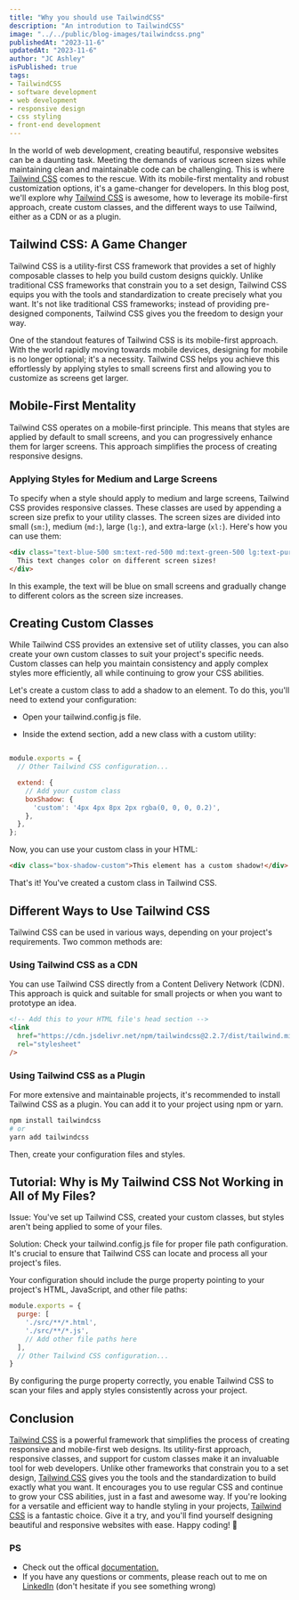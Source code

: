 ```yaml
---
title: "Why you should use TailwindCSS"
description: "An introdution to TailwindCSS"
image: "../../public/blog-images/tailwindcss.png"
publishedAt: "2023-11-6"
updatedAt: "2023-11-6"
author: "JC Ashley"
isPublished: true
tags: 
- TailwindCSS
- software development
- web development
- responsive design
- css styling
- front-end development
---
```


In the world of web development, creating beautiful, responsive websites can be a daunting task. Meeting the demands of various screen sizes while maintaining clean and maintainable code can be challenging. This is where [Tailwind CSS](https://tailwindcss.com/) comes to the rescue. With its mobile-first mentality and robust customization options, it's a game-changer for developers. In this blog post, we'll explore why [Tailwind CSS](https://tailwindcss.com/) is awesome, how to leverage its mobile-first approach, create custom classes, and the different ways to use Tailwind, either as a CDN or as a plugin.

## Tailwind CSS: A Game Changer

Tailwind CSS is a utility-first CSS framework that provides a set of highly composable classes to help you build custom designs quickly. Unlike traditional CSS frameworks that constrain you to a set design, Tailwind CSS equips you with the tools and standardization to create precisely what you want. It's not like traditional CSS frameworks; instead of providing pre-designed components, Tailwind CSS gives you the freedom to design your way.

One of the standout features of Tailwind CSS is its mobile-first approach. With the world rapidly moving towards mobile devices, designing for mobile is no longer optional; it's a necessity. Tailwind CSS helps you achieve this effortlessly by applying styles to small screens first and allowing you to customize as screens get larger.

## Mobile-First Mentality

Tailwind CSS operates on a mobile-first principle. This means that styles are applied by default to small screens, and you can progressively enhance them for larger screens. This approach simplifies the process of creating responsive designs.

### Applying Styles for Medium and Large Screens

To specify when a style should apply to medium and large screens, Tailwind CSS provides responsive classes. These classes are used by appending a screen size prefix to your utility classes. The screen sizes are divided into small (`sm:`), medium (`md:`), large (`lg:`), and extra-large (`xl:`). Here's how you can use them:

```html
<div class="text-blue-500 sm:text-red-500 md:text-green-500 lg:text-purple-500 xl:text-indigo-500">
  This text changes color on different screen sizes!
</div>
```

In this example, the text will be blue on small screens and gradually change to different colors as the screen size increases.

## Creating Custom Classes
While Tailwind CSS provides an extensive set of utility classes, you can also create your own custom classes to suit your project's specific needs. Custom classes can help you maintain consistency and apply complex styles more efficiently, all while continuing to grow your CSS abilities.

Let's create a custom class to add a shadow to an element. To do this, you'll need to extend your configuration:

- Open your tailwind.config.js file.

- Inside the extend section, add a new class with a custom utility:

```js

module.exports = {
  // Other Tailwind CSS configuration...

  extend: {
    // Add your custom class
    boxShadow: {
      'custom': '4px 4px 8px 2px rgba(0, 0, 0, 0.2)',
    },
  },
};
```

Now, you can use your custom class in your HTML:

```html
<div class="box-shadow-custom">This element has a custom shadow!</div>
```

That's it! You've created a custom class in Tailwind CSS.

## Different Ways to Use Tailwind CSS
Tailwind CSS can be used in various ways, depending on your project's requirements. Two common methods are:

### Using Tailwind CSS as a CDN
You can use Tailwind CSS directly from a Content Delivery Network (CDN). This approach is quick and suitable for small projects or when you want to prototype an idea.

```html
<!-- Add this to your HTML file's head section -->
<link
  href="https://cdn.jsdelivr.net/npm/tailwindcss@2.2.7/dist/tailwind.min.css"
  rel="stylesheet"
/>
```

### Using Tailwind CSS as a Plugin
For more extensive and maintainable projects, it's recommended to install Tailwind CSS as a plugin. You can add it to your project using npm or yarn.

```bash
npm install tailwindcss
# or
yarn add tailwindcss
```

Then, create your configuration files and styles.

## Tutorial: Why is My Tailwind CSS Not Working in All of My Files?
Issue: You've set up Tailwind CSS, created your custom classes, but styles aren't being applied to some of your files.

Solution: Check your tailwind.config.js file for proper file path configuration. It's crucial to ensure that Tailwind CSS can locate and process all your project's files.

Your configuration should include the purge property pointing to your project's HTML, JavaScript, and other file paths:

```js
module.exports = {
  purge: [
    './src/**/*.html',
    './src/**/*.js',
    // Add other file paths here
  ],
  // Other Tailwind CSS configuration...
}
```
By configuring the purge property correctly, you enable Tailwind CSS to scan your files and apply styles consistently across your project.

## Conclusion
[Tailwind CSS](https://tailwindcss.com/) is a powerful framework that simplifies the process of creating responsive and mobile-first web designs. Its utility-first approach, responsive classes, and support for custom classes make it an invaluable tool for web developers. Unlike other frameworks that constrain you to a set design, [Tailwind CSS](https://tailwindcss.com/) gives you the tools and the standardization to build exactly what you want. It encourages you to use regular CSS and continue to grow your CSS abilities, just in a fast and awesome way. If you're looking for a versatile and efficient way to handle styling in your projects, [Tailwind CSS](https://tailwindcss.com/) is a fantastic choice. Give it a try, and you'll find yourself designing beautiful and responsive websites with ease. Happy coding! 🚀


### PS 
- Check out the offical [documentation.](https://tailwindcss.com/)
- If you have any questions or comments, please reach out to me on [LinkedIn](https://www.linkedin.com/in/jeremy-ashley-webdev/) (don't hesitate if you see something wrong)